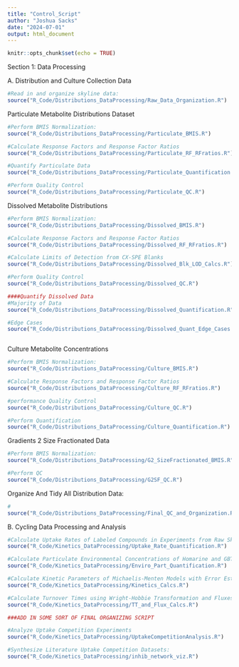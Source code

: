 ```yaml
---
title: "Control_Script"
author: "Joshua Sacks"
date: "2024-07-01"
output: html_document
---
```


```r
knitr::opts_chunk$set(echo = TRUE)
```

Section 1: Data Processing 

A. Distribution and Culture Collection Data

```r

#Read in and organize skyline data:
source("R_Code/Distributions_DataProcessing/Raw_Data_Organization.R")

```

Particulate Metabolite Distributions Dataset
```r

#Perform BMIS Normalization:
source("R_Code/Distributions_DataProcessing/Particulate_BMIS.R")

#Calculate Response Factors and Response Factor Ratios
source("R_Code/Distributions_DataProcessing/Particulate_RF_RFratios.R")

#Quantify Particulate Data
source("R_Code/Distributions_DataProcessing/Particulate_Quantification.R")

#Perform Quality Control 
source("R_Code/Distributions_DataProcessing/Particulate_QC.R")


```




Dissolved Metabolite Distributions
```r

#Perform BMIS Normalization:
source("R_Code/Distributions_DataProcessing/Dissolved_BMIS.R")

#Calculate Response Factors and Response Factor Ratios
source("R_Code/Distributions_DataProcessing/Dissolved_RF_RFratios.R")

#Calculate Limits of Detection from CX-SPE Blanks
source("R_Code/Distributions_DataProcessing/Dissolved_Blk_LOD_Calcs.R")

#Perform Quality Control
source("R_Code/Distributions_DataProcessing/Dissolved_QC.R")

####Quantify Dissolved Data
#Majority of Data
source("R_Code/Distributions_DataProcessing/Dissolved_Quantification.R")

#Edge Cases
source("R_Code/Distributions_DataProcessing/Dissolved_Quant_Edge_Cases.R")



```

Culture Metabolite Concentrations
```r

#Perform BMIS Normalization:
source("R_Code/Distributions_DataProcessing/Culture_BMIS.R")

#Calculate Response Factors and Response Factor Ratios
source("R_Code/Distributions_DataProcessing/Culture_RF_RFratios.R")

#performance Quality Control
source("R_Code/Distributions_DataProcessing/Culture_QC.R")

#Perform Quantification
source("R_Code/Distributions_DataProcessing/Culture_Quantification.R")

```


Gradients 2 Size Fractionated Data
```r

#Perform BMIS Normalization:
source("R_Code/Distributions_DataProcessing/G2_SizeFractionated_BMIS.R")

#Perform QC
source("R_Code/Distributions_DataProcessing/G2SF_QC.R")

```



Organize And Tidy All Distribution Data:
```r

#
source("R_Code/Distributions_DataProcessing/Final_QC_and_Organization.R")

```




B. Cycling Data Processing and Analysis
```r

#Calculate Uptake Rates of Labeled Compounds in Experiments from Raw Skyline Output:
source("R_Code/Kinetics_DataProcessing/Uptake_Rate_Quantification.R")

#Calculate Particulate Environmental Concentrations of Homarine and GBT in Experiments
source("R_Code/Kinetics_DataProcessing/Enviro_Part_Quantification.R")

#Calculate Kinetic Parameters of Michaelis-Menten Models with Error Estimation using a Monte-Carlo Approach
source("R_Code/Kinetics_DataProcessing/Kinetics_Calcs.R")

#Calculate Turnover Times using Wright-Hobbie Transformation and Fluxes using Turnover Times and Dissolved Concentrations 
source("R_Code/Kinetics_DataProcessing/TT_and_Flux_Calcs.R")

###ADD IN SOME SORT OF FINAL ORGANIZING SCRIPT 

#Analyze Uptake Competition Experiments 
source("R_Code/Kinetics_DataProcessing/UptakeCompetitionAnalysis.R")

#Synthesize Literature Uptake Competition Datasets:
source("R_Code/Kinetics_DataProcessing/inhib_network_viz.R")

```



































